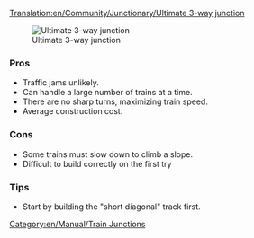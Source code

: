 [[Translation:en/Community/Junctionary/Ultimate 3-way junction]]
{{en/Community/Junctionary/Navigation}}

[[File:en/Community/Junctionary/Ultimate 3way junction.png|frame|none|Ultimate 3-way junction]]

===Pros===
*Traffic jams unlikely.
*Can handle a large number of trains at a time.
*There are no sharp turns, maximizing train speed.
*Average construction cost.

===Cons===
*Some trains must slow down to climb a slope.
*Difficult to build correctly on the first try

===Tips===
*Start by building the "short diagonal" track first.
[[Category:en/Manual/Train Junctions]]